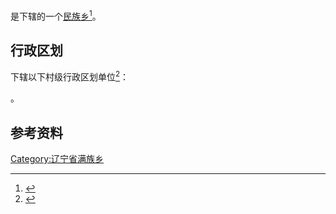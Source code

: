 {{中国乡级行政区|21/14/81/206/000}}

'''{{PAGENAMEBASE}}'''是{{PRC admin/fullname|21/14/81/206/000|3}}下辖的一个[[民族乡|民族乡]]<ref>{{PRC admin/ref sgc|{{PRC admin/parent|21/14/81/206/000}}}}</ref>。

== 行政区划 ==
{{PAGENAMEBASE}}下辖以下村级行政区划单位<ref>{{PRC admin/ref sgc|21/14/81/206/000}}</ref>：

{{PRC admin/children|21/14/81/206/000}}。

== 参考资料 ==
{{reflist}}

{{辽宁行政区划小作品}}
{{PRC admin/navcat|21/14/81/206/000}}
[[Category:辽宁省满族乡|Category:辽宁省满族乡]]